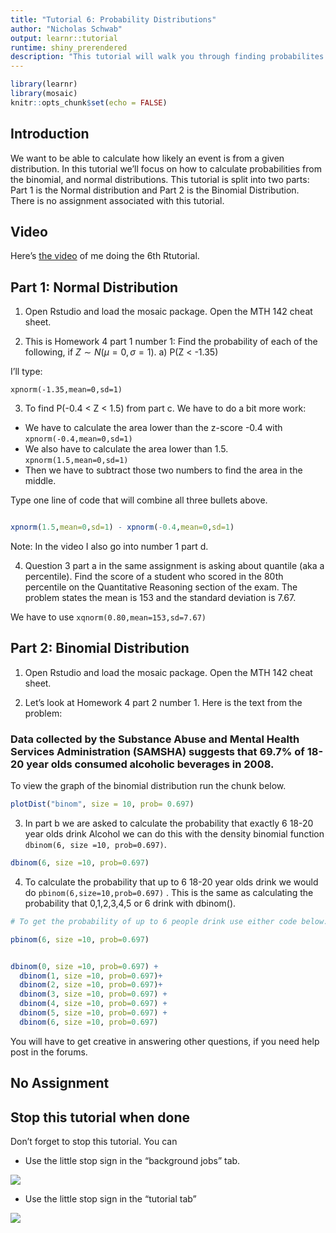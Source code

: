 ```yaml
---
title: "Tutorial 6: Probability Distributions"
author: "Nicholas Schwab"
output: learnr::tutorial
runtime: shiny_prerendered
description: "This tutorial will walk you through finding probabilites with the normal and binomila distributions"
---
```


```r
library(learnr)
library(mosaic)
knitr::opts_chunk$set(echo = FALSE)
```

## Introduction

We want to be able to calculate how likely an event is from a given distribution. In this tutorial we'll focus on how to calculate probabilities from the binomial, and normal distributions. This tutorial is split into two parts: Part 1 is the Normal distribution and Part 2 is the Binomial Distribution. There is no assignment associated with this tutorial.

## Video

Here's [the video](https://youtu.be/IQbDnnXxCqs) of me doing the 6th Rtutorial.

## Part 1: Normal Distribution

1.  Open Rstudio and load the mosaic package. Open the MTH 142 cheat sheet.

2.  This is Homework 4 part 1 number 1: Find the probability of each of the following, if $Z \sim N(\mu = 0,\sigma = 1)$. a) P(Z \< -1.35)

I'll type:

`xpnorm(-1.35,mean=0,sd=1)`

3.  To find P(-0.4 \< Z \< 1.5) from part c. We have to do a bit more work:

-   We have to calculate the area lower than the z-score -0.4 with `xpnorm(-0.4,mean=0,sd=1)`
-   We also have to calculate the area lower than 1.5. `xpnorm(1.5,mean=0,sd=1)`
-   Then we have to subtract those two numbers to find the area in the middle.

Type one line of code that will combine all three bullets above.

```r

```

```r
xpnorm(1.5,mean=0,sd=1) - xpnorm(-0.4,mean=0,sd=1) 
```

Note: In the video I also go into number 1 part d.

4.  Question 3 part a in the same assignment is asking about quantile (aka a percentile). Find the score of a student who scored in the 80th percentile on the Quantitative Reasoning section of the exam. The problem states the mean is 153 and the standard deviation is 7.67.

We have to use `xqnorm(0.80,mean=153,sd=7.67)`

## Part 2: Binomial Distribution

1.  Open Rstudio and load the mosaic package. Open the MTH 142 cheat sheet.

2.  Let's look at Homework 4 part 2 number 1. Here is the text from the problem:

### Data collected by the Substance Abuse and Mental Health Services Administration (SAMSHA) suggests that 69.7% of 18-20 year olds consumed alcoholic beverages in 2008.

To view the graph of the binomial distribution run the chunk below.

```r
plotDist("binom", size = 10, prob= 0.697)

```

3.  In part b we are asked to calculate the probability that exactly 6 18-20 year olds drink Alcohol we can do this with the density binomial function `dbinom(6, size =10, prob=0.697)`.

```r
dbinom(6, size =10, prob=0.697)

```

4.  To calculate the probability that up to 6 18-20 year olds drink we would do `pbinom(6,size=10,prob=0.697)` . This is the same as calculating the probability that 0,1,2,3,4,5 or 6 drink with dbinom().

```r
# To get the probability of up to 6 people drink use either code below. 

pbinom(6, size =10, prob=0.697)


dbinom(0, size =10, prob=0.697) + 
  dbinom(1, size =10, prob=0.697)+ 
  dbinom(2, size =10, prob=0.697)+ 
  dbinom(3, size =10, prob=0.697) + 
  dbinom(4, size =10, prob=0.697) +
  dbinom(5, size =10, prob=0.697) + 
  dbinom(6, size =10, prob=0.697)
```

You will have to get creative in answering other questions, if you need help post in the forums.

## No Assignment

## Stop this tutorial when done

Don't forget to stop this tutorial. You can

-   Use the little stop sign in the "background jobs" tab.

![](images/background_jobs_stopsign.png)

-   Use the little stop sign in the "tutorial tab"

![](images/tutorial_stop_sign.png)
